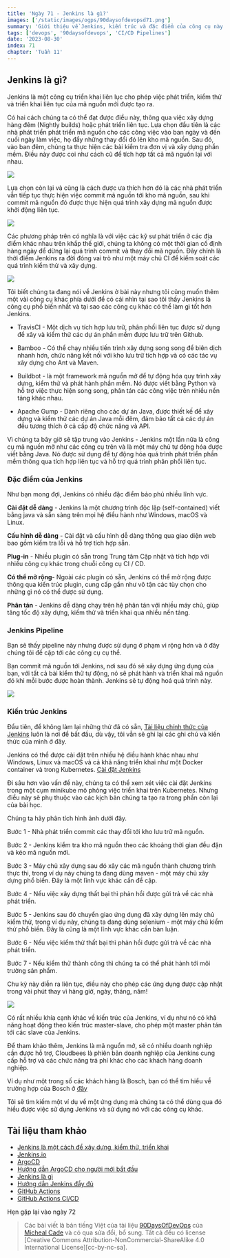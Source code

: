 ```yaml
---
title: 'Ngày 71 - Jenkins là gì?'
images: ['/static/images/ogps/90daysofdevopsd71.png']
summary: 'Giới thiệu về Jenkins, kiến trúc và đặc điểm của công cụ này'
tags: ['devops', '90daysofdevops', 'CI/CD Pipelines']
date: '2023-08-30'
index: 71
chapter: 'Tuần 11'
---
```


<TOCInline toc={props.toc} asDisclosure />

## Jenkins là gì?

Jenkins là một công cụ triển khai liên lục cho phép việc phát triển, kiểm thử và triển khai liên tục của mã nguồn mới được tạo ra.

Có hai cách chúng ta có thể đạt được điều này, thông qua việc xây dựng hàng đêm (Nightly builds) hoặc phát triển liên tục. Lựa chọn đầu tiên là các nhà phát triển phát triển mã nguồn cho các công việc vào ban ngày và đến cuối ngày làm việc, họ đẩy những thay đổi đó lên kho mã nguồn. Sau đó, vào ban đêm, chúng ta thực hiện các bài kiểm tra đơn vị và xây dựng phần mềm. Điều này được coi như cách cũ để tích hợp tất cả mã nguồn lại với nhau.

![](/static/images/assets/Day71_CICD1.png)

Lựa chọn còn lại và cũng là cách được ưa thích hơn đó là các nhà phát triển vẫn tiếp tục thực hiện việc commit mã nguồn tới kho mã nguồn, sau khi commit mã nguồn đó được thực hiện quá trình xây dựng mã nguồn được khởi động liên tục.

![](/static/images/assets/Day71_CICD2.png)

Các phương pháp trên có nghĩa là với việc các kỹ sư phát triển ở các địa điểm khác nhau trên khắp thế giới, chúng ta không có một thời gian cố định hàng ngày để dừng lại quá trình commit và thay đổi mã nguồn. Đây chính là thời điểm Jenkins ra đời đóng vai trò như một máy chủ CI để kiểm soát các quá trình kiểm thử và xây dựng.

![](/static/images/assets/Day71_CICD3.png)

Tôi biết chúng ta đang nói về Jenkins ở bài này nhưng tôi cũng muốn thêm một vài công cụ khác phía dưới để có cái nhìn tại sao tôi thấy Jenkins là công cụ phổ biến nhất và tại sao các công cụ khác có thể làm gì tốt hơn Jenkins.

- TravisCI - Một dịch vụ tích hợp lưu trữ, phân phối liên tục được sử dụng để xây và kiểm thử các dự án phần mềm được lưu trữ trên Github.

- Bamboo - Có thể chạy nhiều tiến trình xây dựng song song để biên dịch nhanh hơn, chức năng kết nối với kho lưu trữ tích hợp và có các tác vụ xây dựng cho Ant và Maven.

- Buildbot - là một framework mã nguồn mở để tự động hóa quy trình xây dựng, kiểm thử và phát hành phần mềm. Nó được viết bằng Python và hỗ trợ việc thực hiện song song, phân tán các công việc trên nhiều nền tảng khác nhau.

- Apache Gump - Dành riêng cho các dự án Java, được thiết kế để xây dựng và kiểm thử các dự án Java mỗi đêm, đảm bảo tất cả các dự án đều tương thích ở cả cấp độ chức năng và API.

Vì chúng ta bây giờ sẽ tập trung vào Jenkins - Jenkins một lần nữa là công cụ mã nguồn mở như các công cụ trên và là một máy chủ tự động hóa được viết bằng Java. Nó được sử dụng để tự động hóa quá trình phát triển phần mềm thông qua tích hợp liên tục và hỗ trợ quá trình phân phối liên tục.

### Đặc điểm của Jenkins

Như bạn mong đợi, Jenkins có nhiều đặc điểm bảo phủ nhiều lĩnh vực.

**Cài đặt dễ dàng** - Jenkins là một chương trình độc lập (self-contained) viết bằng java và sẵn sàng trên mọi hệ điều hành như Windows, macOS và Linux.

**Cấu hình dễ dàng** - Cài đặt và cấu hình dễ dàng thông qua giao diện web bao gồm kiểm tra lỗi và hỗ trợ tích hợp sẵn.

**Plug-in** - Nhiều plugin có sẵn trong Trung tâm Cập nhật và tích hợp với nhiều công cụ khác trong chuỗi công cụ CI / CD.

**Có thể mở rộng**- Ngoài các plugin có sẵn, Jenkins có thể mở rộng được thông qua kiến trúc plugin, cung cấp gần như vô tận các tùy chọn cho những gì nó có thể được sử dụng.

**Phân tán** - Jenkins dễ dàng chạy trên hệ phân tán với nhiều máy chủ, giúp tăng tốc độ xây dựng, kiếm thử và triển khai qua nhiều nền tảng.

### Jenkins Pipeline

Bạn sẽ thấy pipeline này nhưng được sử dụng ở phạm vi rộng hơn và ở đây chúng tôi đề cập tới các công cụ cụ thể.

Bạn commit mã nguồn tới Jenkins, nơi sau đó sẽ xây dựng ứng dụng của bạn, với tất cả bài kiểm thử tự động, nó sẽ phát hành và triển khai mã nguồn đó khi mỗi bước được hoàn thành. Jenkins sẽ tự động hoá quá trình này.

![](/static/images/assets/Day71_CICD4.png)

### Kiến trúc Jenkins

Đầu tiên, để không làm lại những thứ đã có sẵn, [Tài liệu chính thức của Jenkins](https://www.jenkins.io/doc/developer/architecture/) luôn là nơi để bắt đầu, dù vậy, tôi vẫn sẽ ghi lại các ghi chú và kiến thức của mình ở đây.

Jenkins có thể được cài đặt trên nhiều hệ điều hành khác nhau như Windows, Linux và macOS và cả khả năng triển khai như một Docker container và trong Kubernetes. [Cài đặt Jenkins](https://www.jenkins.io/doc/book/installing/)

Đi sâu hơn vào vấn đề này, chúng ta có thể xem xét việc cài đặt Jenkins trong một cụm minikube mô phỏng việc triển khai trên Kubernetes. Nhưng điều này sẽ phụ thuộc vào các kịch bản chúng ta tạo ra trong phần còn lại của bài học.

Chúng ta hãy phân tích hình ảnh dưới đây.

Bước 1 - Nhà phát triển commit các thay đổi tới kho lưu trữ mã nguồn.

Bước 2 - Jenkins kiểm tra kho mã nguồn theo các khoảng thời gian đều đặn và kéo mã nguồn mới.

Bước 3 - Máy chủ xây dựng sau đó xây các mã nguồn thành chương trình thực thi, trong ví dụ này chúng ta đang dùng maven - một máy chủ xây dựng phổ biến. Đây là một lĩnh vực khác cần đề cập.

Bước 4 - Nếu việc xây dựng thất bại thì phản hồi được gửi trả về các nhà phát triển.

Bước 5 - Jenkins sau đó chuyển giao ứng dụng đã xây dựng lên máy chủ kiểm thử, trong ví dụ này, chúng ta đang dùng selenium - một máy chủ kiểm thử phổ biến. Đây là cũng là một lĩnh vực khác cần bàn luận.

Bước 6 - Nếu việc kiểm thử thất bại thì phản hồi được gửi trả về các nhà phát triển.

Bước 7 - Nếu kiểm thử thành công thì chúng ta có thể phát hành tới môi trường sản phẩm.

Chu kỳ này diễn ra liên tục, điều này cho phép các ứng dụng được cập nhật trong vài phút thay vì hàng giờ, ngày, tháng, năm!

![](/static/images/assets/Day71_CICD5.png)

Có rất nhiều khía cạnh khác về kiến trúc của Jenkins, ví dụ như nó có khả năng hoạt động theo kiến trúc master-slave, cho phép một master phân tán tới các slave của Jenkins.

Để tham khảo thêm, Jenkins là mã nguồn mở, sẽ có nhiều doanh nghiệp cần được hỗ trợ, Cloudbees là phiên bản doanh nghiệp của Jenkins cung cấp hỗ trợ và các chức năng trả phí khác cho các khách hàng doanh nghiệp.

Ví dụ như một trong số các khách hàng là Bosch, bạn có thể tìm hiểu về trường hợp của Bosch ở [đây](https://assets.ctfassets.net/vtn4rfaw6n2j/case-study-boschpdf/40a0b23c61992ed3ee414ae0a55b6777/case-study-bosch.pdf)

Tôi sẽ tìm kiếm một ví dụ về một ứng dụng mà chúng ta có thể dùng qua đó hiểu được việc sử dụng Jenkins và sử dụng nó với các công cụ khác.

## Tài liệu tham khảo

- [Jenkins là một cách để xây dựng, kiểm thử, triển khai](https://www.youtube.com/watch?v=_MXtbjwsz3A)
- [Jenkins.io](https://www.jenkins.io/)
- [ArgoCD](https://argo-cd.readthedocs.io/en/stable/)
- [Hướng dẫn ArgoCD cho người mới bắt đầu](https://www.youtube.com/watch?v=MeU5_k9ssrs)
- [Jenkins là gì](https://www.youtube.com/watch?v=LFDrDnKPOTg)
- [Hướng dẫn Jenkins đầy đủ](https://www.youtube.com/watch?v=nCKxl7Q_20I&t=3s)
- [GitHub Actions](https://www.youtube.com/watch?v=R8_veQiYBjI)
- [GitHub Actions CI/CD](https://www.youtube.com/watch?v=mFFXuXjVgkU)

Hẹn gặp lại vào ngày 72

> Các bài viết là bản tiếng Việt của tài liệu [90DaysOfDevOps](https://github.com/MichaelCade/90DaysOfDevOps/tree/main/2022/Days) của [Micheal Cade](https://twitter.com/MichaelCade1) và có qua sửa đổi, bổ sung. Tất cả đều có license [Creative Commons Attribution-NonCommercial-ShareAlike 4.0 International License][cc-by-nc-sa].
